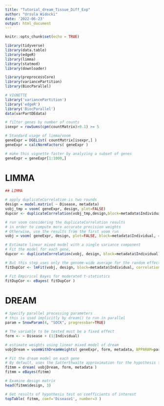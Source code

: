 ```yaml
---
title: "Tutorial_dream_Tissue_Diff_Exp"
author: "Ursula Widocki"
date: '2022-06-23'
output: html_document
---
```


```r
knitr::opts_chunk$set(echo = TRUE)
```

```r
library(tidyverse)
library(data.table)
library(edgeR)
library(limma)
library(statmod)
library(downloader)

library(preprocessCore)
library(variancePartition)
library(BiocParallel)


```

```r
# VIGNETTE
library('variancePartition')
library('edgeR')
library('BiocParallel')
data(varPartDEdata)

# filter genes by number of counts
isexpr = rowSums(cpm(countMatrix)>0.1) >= 5

# Standard usage of limma/voom
geneExpr = DGEList( countMatrix[isexpr,] )
geneExpr = calcNormFactors( geneExpr )

# make this vignette faster by analyzing a subset of genes
geneExpr = geneExpr[1:1000,]
```


# LIMMA
```r
## LIMMA

# apply duplicateCorrelation is two rounds
design = model.matrix( ~ Disease, metadata)
vobj_tmp = voom( geneExpr, design, plot=FALSE)
dupcor <- duplicateCorrelation(vobj_tmp,design,block=metadata$Individual)

# run voom considering the duplicateCorrelation results
# in order to compute more accurate precision weights
# Otherwise, use the results from the first voom run
vobj = voom( geneExpr, design, plot=FALSE, block=metadata$Individual, correlation=dupcor$consensus)

# Estimate linear mixed model with a single variance component
# Fit the model for each gene, 
dupcor <- duplicateCorrelation(vobj, design, block=metadata$Individual)

# But this step uses only the genome-wide average for the random effect
fitDupCor <- lmFit(vobj, design, block=metadata$Individual, correlation=dupcor$consensus)

# Fit Empirical Bayes for moderated t-statistics
fitDupCor <- eBayes( fitDupCor )
```


# DREAM

```r
# Specify parallel processing parameters
# this is used implicitly by dream() to run in parallel
param = SnowParam(4, "SOCK", progressbar=TRUE)

# The variable to be tested must be a fixed effect
form <- ~ Disease + (1|Individual) 

# estimate weights using linear mixed model of dream
vobjDream = voomWithDreamWeights( geneExpr, form, metadata, BPPARAM=param )

# Fit the dream model on each gene
# By default, uses the Satterthwaite approximation for the hypothesis test
fitmm = dream( vobjDream, form, metadata )
fitmm = eBayes(fitmm)
```

```r
# Examine design matrix
head(fitmm$design, 3)

# Get results of hypothesis test on coefficients of interest
topTable( fitmm, coef='Disease1', number=3 )
```



















